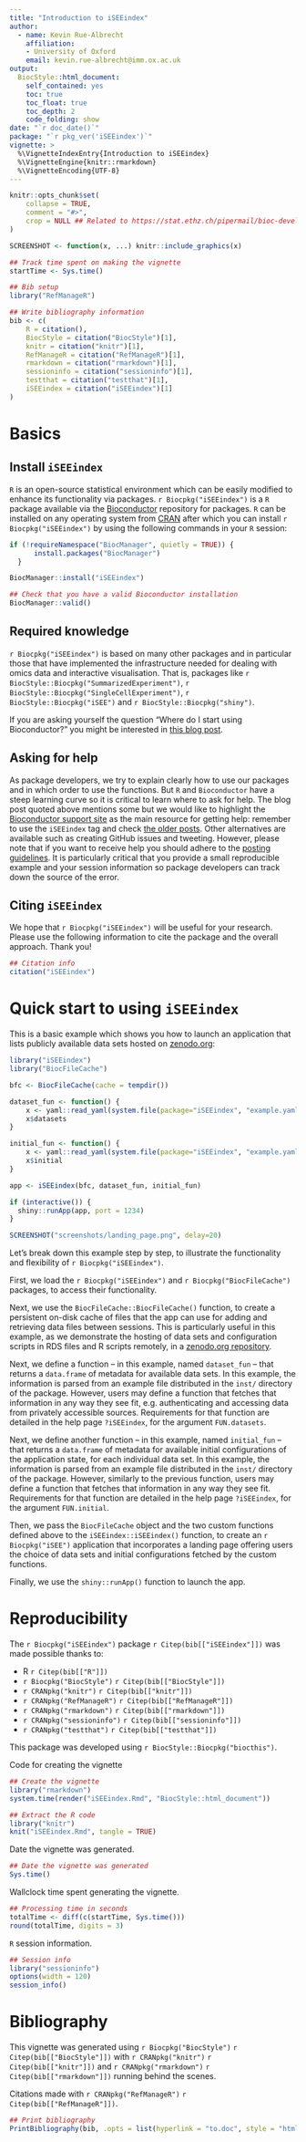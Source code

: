 ```yaml
---
title: "Introduction to iSEEindex"
author: 
  - name: Kevin Rue-Albrecht
    affiliation:
    - University of Oxford
    email: kevin.rue-albrecht@imm.ox.ac.uk
output: 
  BiocStyle::html_document:
    self_contained: yes
    toc: true
    toc_float: true
    toc_depth: 2
    code_folding: show
date: "`r doc_date()`"
package: "`r pkg_ver('iSEEindex')`"
vignette: >
  %\VignetteIndexEntry{Introduction to iSEEindex}
  %\VignetteEngine{knitr::rmarkdown}
  %\VignetteEncoding{UTF-8}  
---
```


```r
knitr::opts_chunk$set(
    collapse = TRUE,
    comment = "#>",
    crop = NULL ## Related to https://stat.ethz.ch/pipermail/bioc-devel/2020-April/016656.html
)
```

```r
SCREENSHOT <- function(x, ...) knitr::include_graphics(x)
```

```r
## Track time spent on making the vignette
startTime <- Sys.time()

## Bib setup
library("RefManageR")

## Write bibliography information
bib <- c(
    R = citation(),
    BiocStyle = citation("BiocStyle")[1],
    knitr = citation("knitr")[1],
    RefManageR = citation("RefManageR")[1],
    rmarkdown = citation("rmarkdown")[1],
    sessioninfo = citation("sessioninfo")[1],
    testthat = citation("testthat")[1],
    iSEEindex = citation("iSEEindex")[1]
)
```

# Basics

## Install `iSEEindex`

`R` is an open-source statistical environment which can be easily modified to enhance its functionality via packages. `r Biocpkg("iSEEindex")` is a `R` package available via the [Bioconductor](http://bioconductor.org) repository for packages. `R` can be installed on any operating system from [CRAN](https://cran.r-project.org/) after which you can install `r Biocpkg("iSEEindex")` by using the following commands in your `R` session:

```r
if (!requireNamespace("BiocManager", quietly = TRUE)) {
      install.packages("BiocManager")
  }

BiocManager::install("iSEEindex")

## Check that you have a valid Bioconductor installation
BiocManager::valid()
```

## Required knowledge

`r Biocpkg("iSEEindex")` is based on many other packages and in particular those that have implemented the infrastructure needed for dealing with omics data and interactive visualisation.
That is, packages like `r BiocStyle::Biocpkg("SummarizedExperiment")`, `r BiocStyle::Biocpkg("SingleCellExperiment")`, `r BiocStyle::Biocpkg("iSEE")` and `r BiocStyle::Biocpkg("shiny")`.

If you are asking yourself the question "Where do I start using Bioconductor?" you might be interested in [this blog post](http://lcolladotor.github.io/2014/10/16/startbioc/#.VkOKbq6rRuU).

## Asking for help

As package developers, we try to explain clearly how to use our packages and in which order to use the functions. But `R` and `Bioconductor` have a steep learning curve so it is critical to learn where to ask for help. The blog post quoted above mentions some but we would like to highlight the [Bioconductor support site](https://support.bioconductor.org/) as the main resource for getting help: remember to use the `iSEEindex` tag and check [the older posts](https://support.bioconductor.org/t/iSEEindex/). Other alternatives are available such as creating GitHub issues and tweeting. However, please note that if you want to receive help you should adhere to the [posting guidelines](http://www.bioconductor.org/help/support/posting-guide/). It is particularly critical that you provide a small reproducible example and your session information so package developers can track down the source of the error.

## Citing `iSEEindex`

We hope that `r Biocpkg("iSEEindex")` will be useful for your research. Please use the following information to cite the package and the overall approach. Thank you!

```r
## Citation info
citation("iSEEindex")
```

# Quick start to using `iSEEindex`

This is a basic example which shows you how to launch an application that lists publicly available data sets hosted on [zenodo.org][zenodo-repository]:

```r
library("iSEEindex")
library("BiocFileCache")

bfc <- BiocFileCache(cache = tempdir())

dataset_fun <- function() {
    x <- yaml::read_yaml(system.file(package="iSEEindex", "example.yaml"))
    x$datasets
}

initial_fun <- function() {
    x <- yaml::read_yaml(system.file(package="iSEEindex", "example.yaml"))
    x$initial
}

app <- iSEEindex(bfc, dataset_fun, initial_fun)

if (interactive()) {
  shiny::runApp(app, port = 1234)
}
```

```r
SCREENSHOT("screenshots/landing_page.png", delay=20)
```

Let's break down this example step by step, to illustrate the functionality and flexibility of `r Biocpkg("iSEEindex")`.

First, we load the `r Biocpkg("iSEEindex")` and `r Biocpkg("BiocFileCache")` packages, to access their functionality.

Next, we use the `BiocFileCache::BiocFileCache()` function, to create a persistent on-disk cache of files that the app can use for adding and retrieving data files between sessions.
This is particularly useful in this example, as we demonstrate the hosting of data sets and configuration scripts in RDS files and R scripts remotely, in a [zenodo.org repository][zenodo-repository].

Next, we define a function -- in this example, named `dataset_fun` -- that returns a `data.frame` of metadata for available data sets.
In this example, the information is parsed from an example file distributed in the `inst/` directory of the package.
However, users may define a function that fetches that information in any way they see fit, e.g. authenticating and accessing data from privately accessible sources.
Requirements for that function are detailed in the help page `?iSEEindex`, for the argument `FUN.datasets`.

Next, we define another function -- in this example, named `initial_fun` -- that returns a `data.frame` of metadata for available initial configurations of the application state, for each individual data set.
In this example, the information is parsed from an example file distributed in the `inst/` directory of the package.
However, similarly to the previous function, users may define a function that fetches that information in any way they see fit.
Requirements for that function are detailed in the help page `?iSEEindex`, for the argument `FUN.initial`.

Then, we pass the `BiocFileCache` object and the two custom functions defined above to the `iSEEindex::iSEEindex()` function, to create an `r Biocpkg("iSEE")` application that incorporates a landing page offering users the choice of data sets and initial configurations fetched by the custom functions.

Finally, we use the `shiny::runApp()` function to launch the app.



# Reproducibility

The `r Biocpkg("iSEEindex")` package `r Citep(bib[["iSEEindex"]])` was made possible thanks to:

* R `r Citep(bib[["R"]])`
* `r Biocpkg("BiocStyle")` `r Citep(bib[["BiocStyle"]])`
* `r CRANpkg("knitr")` `r Citep(bib[["knitr"]])`
* `r CRANpkg("RefManageR")` `r Citep(bib[["RefManageR"]])`
* `r CRANpkg("rmarkdown")` `r Citep(bib[["rmarkdown"]])`
* `r CRANpkg("sessioninfo")` `r Citep(bib[["sessioninfo"]])`
* `r CRANpkg("testthat")` `r Citep(bib[["testthat"]])`

This package was developed using `r BiocStyle::Biocpkg("biocthis")`.


Code for creating the vignette

```r
## Create the vignette
library("rmarkdown")
system.time(render("iSEEindex.Rmd", "BiocStyle::html_document"))

## Extract the R code
library("knitr")
knit("iSEEindex.Rmd", tangle = TRUE)
```

Date the vignette was generated.

```r
## Date the vignette was generated
Sys.time()
```

Wallclock time spent generating the vignette.

```r
## Processing time in seconds
totalTime <- diff(c(startTime, Sys.time()))
round(totalTime, digits = 3)
```

`R` session information.

```r
## Session info
library("sessioninfo")
options(width = 120)
session_info()
```



# Bibliography

This vignette was generated using `r Biocpkg("BiocStyle")` `r Citep(bib[["BiocStyle"]])`
with `r CRANpkg("knitr")` `r Citep(bib[["knitr"]])` and `r CRANpkg("rmarkdown")` `r Citep(bib[["rmarkdown"]])` running behind the scenes.

Citations made with `r CRANpkg("RefManageR")` `r Citep(bib[["RefManageR"]])`.

```r
## Print bibliography
PrintBibliography(bib, .opts = list(hyperlink = "to.doc", style = "html"))
```

<!-- Links -->

[zenodo-repository]: https://zenodo.org/record/7304331
